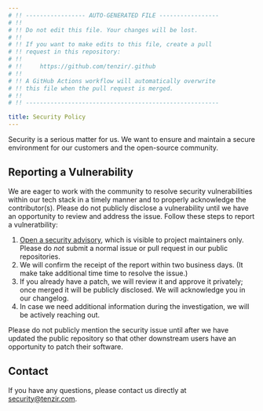 ```yaml
---
# !! ----------------- AUTO-GENERATED FILE -----------------
# !!
# !! Do not edit this file. Your changes will be lost.
# !!
# !! If you want to make edits to this file, create a pull
# !! request in this repository:
# !!
# !!     https://github.com/tenzir/.github
# !!
# !! A GitHub Actions workflow will automatically overwrite
# !! this file when the pull request is merged.
# !!
# !! -------------------------------------------------------

title: Security Policy
---
```


Security is a serious matter for us. We want to ensure and maintain a
secure environment for our customers and the open-source community.

## Reporting a Vulnerability

We are eager to work with the community to resolve security vulnerabilities
within our tech stack in a timely manner and to properly acknowledge the
contributor(s). Please do not publicly disclose a vulnerability until we have
an opportunity to review and address the issue. Follow these steps to report a
vulneratbility:

1. [Open a security advisory][help-security-advisory], which is visible to
   project maintainers only. Please do _not_ submit a normal issue or pull
   request in our public repositories.
2. We will confirm the receipt of the report within two business days. (It make
   take additional time time to resolve the issue.)
3. If you already have a patch, we will review it and approve it privately;
   once merged it will be publicly disclosed. We will acknowledge you in our
   changelog.
4. In case we need additional information during the investigation, we will be
   actively reaching out.

Please do not publicly mention the security issue until after we have updated
the public repository so that other downstream users have an opportunity to
patch their software.

## Contact

If you have any questions, please contact us directly at
[security@tenzir.com](mailto://security@tenzir.com).

[help-security-advisory]: https://help.github.com/en/articles/creating-a-maintainer-security-advisory
